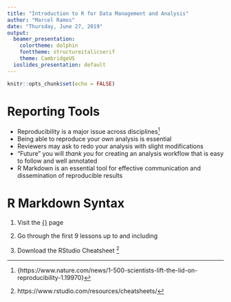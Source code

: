 ```yaml
---
title: "Introduction to R for Data Management and Analysis"
author: "Marcel Ramos"
date: "Thursday, June 27, 2019"
output:
  beamer_presentation:
    colortheme: dolphin
    fonttheme: structureitalicserif
    theme: CambridgeUS
  ioslides_presentation: default
---
```


```r
knitr::opts_chunk$set(echo = FALSE)
```

# Reporting Tools

* Reproducibility is a major issue across disciplines[^1]
* Being able to reproduce your _own_ analysis is essential
* Reviewers may ask to redo your analysis with slight modifications
* "Future" you will _thank you_ for creating an analysis workflow that
is easy to follow and well annotated
* R Markdown is an essential tool for effective communication and
dissemination of reproducible results

[^1]: \tiny{https://www.nature.com/news/1-500-scientists-lift-the-lid-on-reproducibility-1.19970}

# R Markdown Syntax

1. Visit the [\huge{\color{blue}{RStudio Tutorial}}](https://rmarkdown.rstudio.com/lesson-1.html)
page

2. Go through the first 9 lessons up to and including [\color{blue}{Output Formats}](https://rmarkdown.rstudio.com/lesson-9.html)

3. Download the RStudio Cheatsheet [\color{blue}{here}](https://github.com/rstudio/cheatsheets/raw/master/rmarkdown-2.0.pdf)[^2]

[^2]: https://www.rstudio.com/resources/cheatsheets/
